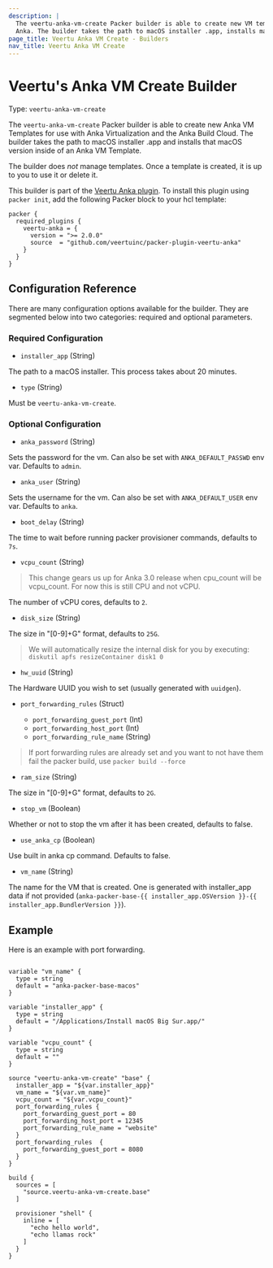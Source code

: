 ```yaml
---
description: |
  The veertu-anka-vm-create Packer builder is able to create new VM templates for use with
  Anka. The builder takes the path to macOS installer .app, installs macOS using that installer inside of an Anka VM Template, and then runs any provisioning necessary on the instance.
page_title: Veertu Anka VM Create - Builders
nav_title: Veertu Anka VM Create
---
```


# Veertu's Anka VM Create Builder

Type: `veertu-anka-vm-create`

The `veertu-anka-vm-create` Packer builder is able to create new Anka VM Templates for use with
Anka Virtualization and the Anka Build Cloud. The builder takes the path to macOS installer .app 
and installs that macOS version inside of an Anka VM Template.

The builder does _not_ manage templates. Once a template is created, it is up
to you to use it or delete it.

This builder is part of the [Veertu Anka plugin](https://github.com/veertuinc/packer-plugin-veertu-anka). To install this plugin using `packer init`, add the following Packer block to
your hcl template:

```hcl
packer {
  required_plugins {
    veertu-anka = {
      version = ">= 2.0.0"
      source  = "github.com/veertuinc/packer-plugin-veertu-anka"
    }
  }
}
```

## Configuration Reference

There are many configuration options available for the builder. They are
segmented below into two categories: required and optional parameters.

### **Required Configuration**

* `installer_app` (String)

The path to a macOS installer. This process takes about 20 minutes.

* `type` (String)

Must be `veertu-anka-vm-create`.

### Optional Configuration

* `anka_password` (String)

Sets the password for the vm. Can also be set with `ANKA_DEFAULT_PASSWD` env var. Defaults to `admin`.

* `anka_user` (String)

Sets the username for the vm. Can also be set with `ANKA_DEFAULT_USER` env var. Defaults to `anka`.

* `boot_delay` (String)

The time to wait before running packer provisioner commands, defaults to `7s`.

* `vcpu_count` (String)

> This change gears us up for Anka 3.0 release when cpu_count will be vcpu_count. For now this is still CPU and not vCPU.

The number of vCPU cores, defaults to `2`.

* `disk_size` (String)

The size in "[0-9]+G" format, defaults to `25G`.

> We will automatically resize the internal disk for you by executing: `diskutil apfs resizeContainer disk1 0`

* `hw_uuid` (String)

The Hardware UUID you wish to set (usually generated with `uuidgen`).

* `port_forwarding_rules` (Struct)
  
  * `port_forwarding_guest_port` (Int)
  * `port_forwarding_host_port` (Int)
  * `port_forwarding_rule_name` (String)

> If port forwarding rules are already set and you want to not have them fail the packer build, use `packer build --force`

* `ram_size` (String)

The size in "[0-9]+G" format, defaults to `2G`.

* `stop_vm` (Boolean)

Whether or not to stop the vm after it has been created, defaults to false.

* `use_anka_cp` (Boolean)

Use built in anka cp command. Defaults to false.

* `vm_name` (String)

The name for the VM that is created. One is generated with installer_app data if not provided (`anka-packer-base-{{ installer_app.OSVersion }}-{{ installer_app.BundlerVersion }}`).

## Example

Here is an example with port forwarding.

```hcl

variable "vm_name" {
  type = string
  default = "anka-packer-base-macos"
}

variable "installer_app" {
  type = string
  default = "/Applications/Install macOS Big Sur.app/"
}

variable "vcpu_count" {
  type = string
  default = ""
}

source "veertu-anka-vm-create" "base" {
  installer_app = "${var.installer_app}"
  vm_name = "${var.vm_name}"
  vcpu_count = "${var.vcpu_count}"
  port_forwarding_rules {
    port_forwarding_guest_port = 80
    port_forwarding_host_port = 12345
    port_forwarding_rule_name = "website"
  }
  port_forwarding_rules  {
    port_forwarding_guest_port = 8080
  }
}

build {
  sources = [
    "source.veertu-anka-vm-create.base"
  ]

  provisioner "shell" {
    inline = [
      "echo hello world",
      "echo llamas rock"
    ]
  }
}

```

